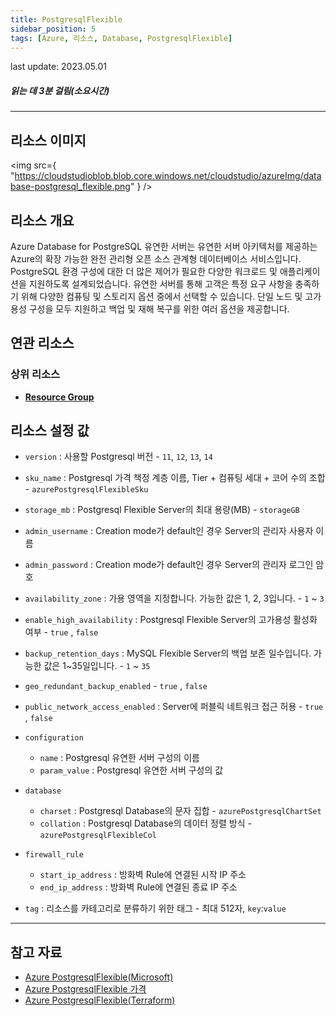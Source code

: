 ```yaml
---
title: PostgresqlFlexible
sidebar_position: 5
tags: [Azure, 리소스, Database, PostgresqlFlexible]
---
```


<span className="theme-doc-version-badge badge badge--secondary">
    last update: 2023.05.01
</span>

##### 읽는 데 3분 걸림(소요시간)

---

## 리소스 이미지

<img
    src={
        "https://cloudstudioblob.blob.core.windows.net/cloudstudio/azureImg/database-postgresql_flexible.png"
    }
/>

## 리소스 개요

Azure Database for PostgreSQL 유연한 서버는 유연한 서버 아키텍처를 제공하는 Azure의 확장 가능한 완전 관리형 오픈 소스 관계형 데이터베이스 서비스입니다.
PostgreSQL 환경 구성에 대한 더 많은 제어가 필요한 다양한 워크로드 및 애플리케이션을 지원하도록 설계되었습니다.
유연한 서버를 통해 고객은 특정 요구 사항을 충족하기 위해 다양한 컴퓨팅 및 스토리지 옵션 중에서 선택할 수 있습니다.
단일 노드 및 고가용성 구성을 모두 지원하고 백업 및 재해 복구를 위한 여러 옵션을 제공합니다.

## 연관 리소스

### 상위 리소스

-   [**Resource Group**](https://docs.cstudio.app/docs/resource/azure/Base/ResourceGroup)

## 리소스 설정 값

-   `version` : 사용할 Postgresql 버전 - `11`, `12`, `13`, `14`

-   `sku_name` : Postgresql 가격 책정 계층 이름, Tier + 컴퓨팅 세대 + 코어 수의 조합 - `azurePostgresqlFlexibleSku`

-   `storage_mb` : Postgresql Flexible Server의 최대 용량(MB) - `storageGB`

-   `admin_username` : Creation mode가 default인 경우 Server의 관리자 사용자 이름

-   `admin_password` : Creation mode가 default인 경우 Server의 관리자 로그인 암호

-   `availability_zone` : 가용 영역을 지정합니다. 가능한 값은 1, 2, 3입니다. - `1` ~ `3`

-   `enable_high_availability` : Postgresql Flexible Server의 고가용성 활성화 여부 - `true` , `false`

-   `backup_retention_days` : MySQL Flexible Server의 백업 보존 일수입니다. 가능한 값은 1~35일입니다. - `1` ~ `35`

-   `geo_redundant_backup_enabled` - `true` , `false`

-   `public_network_access_enabled` : Server에 퍼블릭 네트워크 접근 허용 - `true` , `false`

-   `configuration`

    -   `name` : Postgresql 유연한 서버 구성의 이름
    -   `param_value` : Postgresql 유연한 서버 구성의 값

-   `database`

    -   `charset` : Postgresql Database의 문자 집합 - `azurePostgresqlChartSet`
    -   `collation` : Postgresql Database의 데이터 정렬 방식 - `azurePostgresqlFlexibleCol`

-   `firewall_rule`

    -   `start_ip_address` : 방화벽 Rule에 연결된 시작 IP 주소
    -   `end_ip_address` : 방화벽 Rule에 연결된 종료 IP 주소

-   `tag` : 리소스를 카테고리로 분류하기 위한 태그 - 최대 512자, `key`:`value`

---

## 참고 자료

-   [Azure PostgresqlFlexible(Microsoft)](https://learn.microsoft.com/ko-kr/azure/postgresql/flexible-server/overview)
-   [Azure PostgresqlFlexible 가격](https://azure.microsoft.com/ko-kr/pricing/details/postgresql/flexible-server/)
-   [Azure PostgresqlFlexible(Terraform)](https://registry.terraform.io/providers/hashicorp/azurerm/latest/docs/resources/postgresql_flexible_server)

